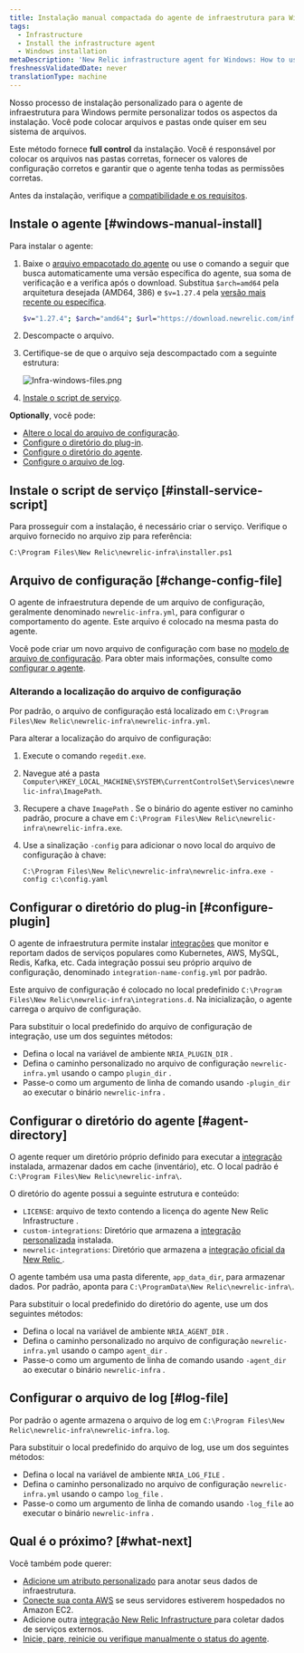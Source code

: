 ```yaml
---
title: Instalação manual compactada do agente de infraestrutura para Windows
tags:
  - Infrastructure
  - Install the infrastructure agent
  - Windows installation
metaDescription: 'New Relic infrastructure agent for Windows: How to use the manual install script so you can adapt it to your environment.'
freshnessValidatedDate: never
translationType: machine
---
```


Nosso processo de instalação personalizado para o agente de infraestrutura para Windows permite personalizar todos os aspectos da instalação. Você pode colocar arquivos e pastas onde quiser em seu sistema de arquivos.

Este método fornece <DNT>**full control**</DNT> da instalação. Você é responsável por colocar os arquivos nas pastas corretas, fornecer os valores de configuração corretos e garantir que o agente tenha todas as permissões corretas.

Antes da instalação, verifique a [compatibilidade e os requisitos](/docs/infrastructure/install-infrastructure-agent/get-started/requirements-infrastructure-agent).

## Instale o agente [#windows-manual-install]

Para instalar o agente:

1. Baixe o [arquivo empacotado do agente](https://download.newrelic.com/infrastructure_agent/binaries/windows/) ou use o comando a seguir que busca automaticamente uma versão específica do agente, sua soma de verificação e a verifica após o download. Substitua `$arch=amd64` pela arquitetura desejada (AMD64, 386) e `$v=1.27.4` pela [versão mais recente ou específica](https://github.com/newrelic/infrastructure-agent/releases/latest).

   ```sh
   $v="1.27.4"; $arch="amd64"; $url="https://download.newrelic.com/infrastructure_agent/binaries/windows/$arch/newrelic-infra-$arch.$v.zip";@("$url", "$url.sum") | ForEach-Object { Invoke-WebRequest -Uri $_ -OutFile $_.Split('/')[-1] }; write-host 'Checksum:' $(If (Select-String -Path "$url.sum".Split('/')[-1] -Pattern (Get-FileHash $url.Split('/')[-1]).Hash -Quiet) {"Ok"} Else {"Fail"})
   ```

2. Descompacte o arquivo.

3. Certifique-se de que o arquivo seja descompactado com a seguinte estrutura:

   <img title="Infra-windows-files.png" alt="Infra-windows-files.png" src="/images/infrastructure_diagram_infra-agent-windows-folder-structure.webp" />

4. [Instale o script de serviço](#install-service-script).

<DNT>**Optionally**</DNT>, você pode:

* [Altere o local do arquivo de configuração](#change-config-file).
* [Configure o diretório do plug-in](#configure-plugin).
* [Configure o diretório do agente](#agent-directory).
* [Configure o arquivo de log](#log-file).

## Instale o script de serviço [#install-service-script]

Para prosseguir com a instalação, é necessário criar o serviço. Verifique o arquivo fornecido no arquivo zip para referência:

```
C:\Program Files\New Relic\newrelic-infra\installer.ps1
```

## Arquivo de configuração [#change-config-file]

O agente de infraestrutura depende de um arquivo de configuração, geralmente denominado `newrelic-infra.yml`, para configurar o comportamento do agente. Este arquivo é colocado na mesma pasta do agente.

Você pode criar um novo arquivo de configuração com base no [modelo de arquivo de configuração](/docs/infrastructure/new-relic-infrastructure/configuration/infrastructure-config-file-template-newrelic-infrayml). Para obter mais informações, consulte como [configurar o agente](/docs/infrastructure/new-relic-infrastructure/configuration/configure-infrastructure-agent).

### Alterando a localização do arquivo de configuração

Por padrão, o arquivo de configuração está localizado em `C:\Program Files\New Relic\newrelic-infra\newrelic-infra.yml`.

Para alterar a localização do arquivo de configuração:

1. Execute o comando `regedit.exe`.

2. Navegue até a pasta `Computer\HKEY_LOCAL_MACHINE\SYSTEM\CurrentControlSet\Services\newrelic-infra\ImagePath`.

3. Recupere a chave `ImagePath` . Se o binário do agente estiver no caminho padrão, procure a chave em `C:\Program Files\New Relic\newrelic-infra\newrelic-infra.exe`.

4. Use a sinalização `-config` para adicionar o novo local do arquivo de configuração à chave:

   ```
   C:\Program Files\New Relic\newrelic-infra\newrelic-infra.exe -config c:\config.yaml
   ```

## Configurar o diretório do plug-in [#configure-plugin]

O agente de infraestrutura permite instalar [integrações](/docs/infrastructure/host-integrations/get-started/introduction-host-integrations) que monitor e reportam dados de serviços populares como Kubernetes, AWS, MySQL, Redis, Kafka, etc. Cada integração possui seu próprio arquivo de configuração, denominado `integration-name-config.yml` por padrão.

Este arquivo de configuração é colocado no local predefinido `C:\Program Files\New Relic\newrelic-infra\integrations.d`. Na inicialização, o agente carrega o arquivo de configuração.

Para substituir o local predefinido do arquivo de configuração de integração, use um dos seguintes métodos:

* Defina o local na variável de ambiente `NRIA_PLUGIN_DIR` .
* Defina o caminho personalizado no arquivo de configuração `newrelic-infra.yml` usando o campo `plugin_dir` .
* Passe-o como um argumento de linha de comando usando `-plugin_dir` ao executar o binário `newrelic-infra` .

## Configurar o diretório do agente [#agent-directory]

O agente requer um diretório próprio definido para executar a [integração](/docs/infrastructure/host-integrations/get-started/introduction-host-integrations) instalada, armazenar dados em cache (inventário), etc. O local padrão é `C:\Program Files\New Relic\newrelic-infra\`.

O diretório do agente possui a seguinte estrutura e conteúdo:

* `LICENSE`: arquivo de texto contendo a licença do agente New Relic Infrastructure .
* `custom-integrations`: Diretório que armazena a [integração personalizada](/docs/integrations/integrations-sdk/getting-started/introduction-infrastructure-integrations-sdk) instalada.
* `newrelic-integrations`: Diretório que armazena a [integração oficial da New Relic ](/docs/infrastructure/host-integrations/get-started/introduction-host-integrations).

O agente também usa uma pasta diferente, `app_data_dir`, para armazenar dados. Por padrão, aponta para `C:\ProgramData\New Relic\newrelic-infra\`.

Para substituir o local predefinido do diretório do agente, use um dos seguintes métodos:

* Defina o local na variável de ambiente `NRIA_AGENT_DIR` .
* Defina o caminho personalizado no arquivo de configuração `newrelic-infra.yml` usando o campo `agent_dir` .
* Passe-o como um argumento de linha de comando usando `-agent_dir` ao executar o binário `newrelic-infra` .

## Configurar o arquivo de log [#log-file]

Por padrão o agente armazena o arquivo de log em `C:\Program Files\New Relic\newrelic-infra\newrelic-infra.log`.

Para substituir o local predefinido do arquivo de log, use um dos seguintes métodos:

* Defina o local na variável de ambiente `NRIA_LOG_FILE` .
* Defina o caminho personalizado no arquivo de configuração `newrelic-infra.yml` usando o campo `log_file` .
* Passe-o como um argumento de linha de comando usando `-log_file` ao executar o binário `newrelic-infra` .

<InstallFeedback />

## Qual é o próximo? [#what-next]

Você também pode querer:

* [Adicione um atributo personalizado](/docs/infrastructure/install-infrastructure-agent/configuration/infrastructure-agent-configuration-settings/#custom-attributes) para anotar seus dados de infraestrutura.
* [Conecte sua conta AWS](/docs/integrations/amazon-integrations/get-started/connect-aws-new-relic-infrastructure-monitoring/) se seus servidores estiverem hospedados no Amazon EC2.
* Adicione outra [integração New Relic Infrastructure ](/docs/integrations/infrastructure-integrations/get-started/introduction-infrastructure-integrations/)para coletar dados de serviços externos.
* [Inicie, pare, reinicie ou verifique manualmente o status do agente](/docs/infrastructure/install-infrastructure-agent/manage-your-agent/start-stop-restart-infrastructure-agent/#windows).